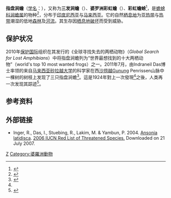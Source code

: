 {{Speciesbox
| taxon = Ansonia latidisca
| binomial_authority = Inger, 1966
| status = EN | status_system = IUCN3.1
}}
'''指盘涧蟾'''（[[学名|学名]]：''{{lang|la|Ansonia latidisca}}''），又称为'''三发涧蟾'''（{{lang|en|Sambas stream toad}}）、'''婆罗洲彩虹蟾'''（{{lang|en|Bornean rainbow toad}}）、'''彩虹蟾蜍'''<ref name=cnibtimes>{{cite news |url=http://cn.ibtimes.com/artnews/6049/20110715/caise-chanchu.htm |language=zh-hans |title=消失87年的“彩虹蟾蜍”重现婆罗洲 |date=2011-07-15 |accessdate=2011-07-18 |publisher=[[國際財經日報|國際財經日報]] }}{{dead link|date=2018年3月 |bot=InternetArchiveBot |fix-attempted=yes }}</ref>，是[[蟾蜍科|蟾蜍科]][[涧蟾属|涧蟾属]]的物种<ref>{{cite web|title=“Lost” Amphibian Stages Amazing Reappearing Act in Borneo after Eluding Scientists for 87 years|url=http://www.conservation.org/newsroom/pressreleases/Pages/Lost_mphibian_Stages_Amazing_Reappearing_Act.aspx|publisher=Conservation International|accessdate=2011-07-14|archive-date=2019-10-08|archive-url=https://web.archive.org/web/20191008064640/https://www.conservation.org/NewsRoom/pressreleases/Pages/Lost_mphibian_Stages_Amazing_Reappearing_Act.aspx|dead-url=no}}</ref>，分布于[[印度尼西亚|印度尼西亚]]与[[马来西亚|马来西亚]]。它的自然[[栖息地|栖息地]]为[[亚热带|亚热带]]与[[热带|热带]]潮湿的低地[[森林|森林]]及[[河流|河流]]。其生存因[[栖息地破坏|栖息地破坏]]而受到威胁。

== 保护状况 ==
2010年[[保护国际|保护国际]]组织在其发行的《全球寻找失去的两栖动物》（''Global Search for Lost Amphibians''）中将指盘涧蟾列为“世界最想找到的十大两栖动物”（world's top 10 most wanted frogs）之一。2011年7月，由Indraneil Das博士率领的来自[[马来西亚砂拉越大学|马来西亚砂拉越大学]]的科学家在西[[沙捞越|沙捞越]]Gunung Penrissen山脉中一棵树的树枝上发现了三只指盘涧蟾<ref>{{cite web |url=http://www.bbc.co.uk/nature/14151541 |title=BBC Nature - Lost rainbow toad is rediscovered |publisher=Bbc.co.uk |date= |accessdate=2011-07-14 |archive-date=2012-08-14 |archive-url=https://www.webcitation.org/69utUV8jM?url=http://www.bbc.co.uk/nature/14151541 |dead-url=no }}</ref>。這是1924年對上一次發現<ref name=cnibtimes />之後，人类再一次发现其踪迹<ref>{{cite web|url=http://www.csmonitor.com/Science/2011/0715/Rainbow-toad-Found-after-87-years-first-photo-ever|title=Rainbow toad: Found after 87 years, first photo ever|publisher=csmonitor.com|accessdate=2011-07-15|archive-date=2012-08-14|archive-url=https://www.webcitation.org/69utVjcO9?url=http://www.csmonitor.com/Science/2011/0715/Rainbow-toad-Found-after-87-years-first-photo-ever|dead-url=no}}</ref>。

== 参考资料 ==
{{reflist}}

== 外部链接 ==
* Inger, R., Das, I., Stuebing, R., Lakim, M. & Yambun, P. 2004.  [http://www.iucnredlist.org/search/details.php/54471/all Ansonia latidisca].   [http://www.iucnredlist.org 2006 IUCN Red List of Threatened Species. ] {{WebCite|url=https://www.webcitation.org/6IuYnscCO?url=http://www.iucnredlist.org/ |date=20130816083955 |dateformat=iso }}  Downloaded on 21 July 2007.
{{Taxonbar}}
[[Category:蟾蜍科|Z]]
[[Category:婆羅洲動物|Category:婆羅洲動物]]
